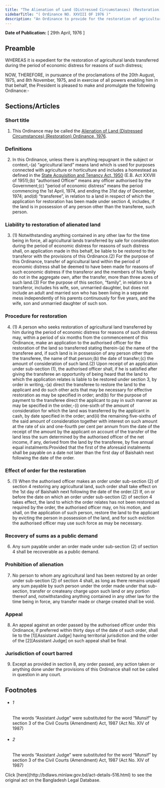 ```yaml
---
title: "The Alienation of Land (Distressed Circumstances) (Restoration) Ordinance, 1976"
sidebarTitle: "( Ordinance NO. XXVIII OF 1976 )"
description: "An Ordinance to provide for the restoration of agricultural lands transferred for reasons of economic distress."
---
```


**Date of Publication:** [ 29th April, 1976 ]

## Preamble

WHEREAS it is expedient for the restoration of agricultural lands transferred during the period of economic distress for reasons of such distress;

NOW, THEREFORE, in pursuance of the proclamations of the 20th August, 1975, and 8th November, 1975, and in exercise of all powers enabling him in that behalf, the President is pleased to make and promulgate the following Ordinance:-

## Sections/Articles

### Short title

1. This Ordinance may be called the [Alienation of Land (Distressed Circumstances) (Restoration) Ordinance, 1976](/laws/volume-19/act-516 "Alienation of Land (Distressed Circumstances) (Restoration) Ordinance, 1976").

### Definitions

2. In this Ordinance, unless there is anything repugnant in the subject or context,-(a) “agricultural land” means land which is used for purposes connected with agriculture or horticulture and includes a homestead as defined in the [State Acquisition and Tenancy Act, 1950](/laws/volume-10/act-241 "State Acquisition and Tenancy Act, 1950 ") (E.B. Act XXVIII of 1951);(b) “authorised Officer” means any officer authorised by the Government;(c) “period of economic distress” means the period commencing the 1st April, 1974, and ending the 31st day of December, 1974; and(d) “transferee”, in relation to a land in respect of which the application for restoration has been made under section 4, includes, if the land is in possession of any person other than the transferee, such person.

### Liability to restoration of alienated land

3. (1) Notwithstanding anything contained in any other law for the time being in force, all agricultural lands transferred by sale for consideration during the period of economic distress for reasons of such distress shall, on application made in this behalf, be liable to be restored to the transferor with the provisions of this Ordinance.(2) For the purpose of this Ordinance, transfer of agricultural land within the period of economic distress shall be deemed to have been made for reasons of such economic distress if the transferor and the members of his family do not in the aggregate own, after the transfer, more than three acres of such land.(3) For the purpose of this section, “family”, in relation to a transferor, includes his wife, son, unmarried daughter, but does not include an adult and married son who has been living in a separate mess independently of his parents continuously for five years, and the wife, son and unmarried daughter of such son.

### Procedure for restoration

4. (1) A person who seeks restoration of agricultural land transferred by him during the period of economic distress for reasons of such distress may, within a period of six months from the commencement of this Ordinance, make an application to the authorised officer for the restoration of the land so transferred stating therein-(a) the name of the transferee and, if such land is in possession of any person other than the transferee, the name of that person;(b) the date of transfer;(c) the amount of consideration of such land.(2) Upon receipt of an application under sub-section (1), the authorised officer shall, if he is satisfied after giving the transferee an opportunity of being heard that the land to which the application relates is liable to be restored under section 3, by order in writing,-(a) direct the transferee to restore the land to the applicant and do such other acts that may be necessary for effective restoration as may be specified in order; and(b) for the purpose of payment to the transferee direct the applicant to pay in such manner as may be specified in the order,-(i) one-sixth of the amount of consideration for which the land was transferred by the applicant in cash, by date specified in the order; and(ii) the remaining five-sixths of the said amount of consideration together with interest on such amount at the rate of six and one-fourth per cent per annum from the date of the receipt of the amount by the applicant on account of the transfer of the land less the sum determined by the authorised officer of the net income, if any, derived from the land by the transferee, by five annual equal instalments:Provided that the first of the aforesaid instalments shall be payable on a date not later than the first day of Baishakh next following the date of the order.

### Effect of order for the restoration

5. (1) When the authorised officer makes an order under sub-section (2) of section 4 restoring any agricultural land, such order shall take effect on the 1st day of Baishakh next following the date of the order.(2) If, on or before the date on which an order under sub-section (2) of section 4 takes effect, the land to which the order relates has not been restored as required by the order, the authorised officer may, on his motion, and shall, on the application of such person, restore the land to the applicant by evicting the person in possession of the land, and for such eviction the authorised officer may use such force as may be necessary.

### Recovery of sums as a public demand

6. Any sum payable under an order made under sub-section (2) of section 4 shall be recoverable as a public demand.

### Prohibition of alienation

7. No person to whom any agricultural land has been restored by an order under sub-section (2) of section 4 shall, as long as there remains unpaid any sum payable by such person under the order made under that sub-section, transfer or createany charge upon such land or any portion thereof and, notwithstanding anything contained in any other law for the time being in force, any transfer made or charge created shall be void.

### Appeal

8. An appeal against an order passed by the authorised officer under this Ordinance, if preferred within thirty days of the date of such order, shall lie to the [1][Assistant Judge] having territorial jurisdiction and the order of the [2][Assistant Judge] on such appeal shall be final.

### Jurisdiction of court barred

9. Except as provided in section 8, any order passed, any action taken or anything done under the provisions of this Ordinance shall not be called in question in any court.

## Footnotes

- ###### 1

  The words “Assistant Judge” were substituted for the word “Munsif” by section 3 of the Civil Courts (Amendment) Act, 1987 (Act No. XIV of 1987)

- ###### 2

  The words “Assistant Judge” were substituted for the word “Munsif” by section 3 of the Civil Courts (Amendment) Act, 1987 (Act No. XIV of 1987)

<Note>
  Click [here](http://bdlaws.minlaw.gov.bd/act-details-516.html) to see the original act on the Bangladesh Legal Database.
</Note>
